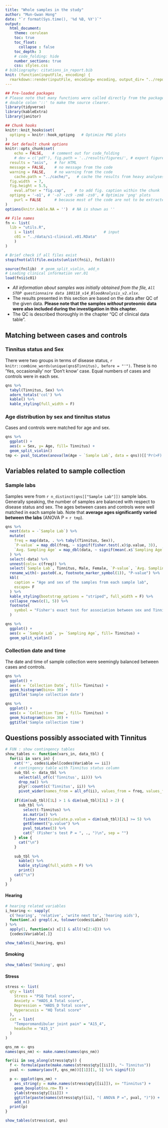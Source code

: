 ```yaml
---
title: "Whole samples in the study"
author: "Mun-Gwan Hong"
date: "`r format(Sys.time(), '%d %B, %Y')`"
output:
  html_document:
    theme: cerulean
    toc: true
    toc_float: 
      collapse : false
    toc_depth: 3
    # code_folding: hide
    number_sections: true
    css: styles.css
# bibliography: citations_in_report.bib
knit: (function(inputFile, encoding) {
  rmarkdown::render(inputFile, encoding= encoding, output_dir= "../reports") })
---
```


```r
## Pre-loaded packages
# Please note that many functions were called directly from the package using 
# double colon '::' to make the source clearer. 
library(tidyverse)
library(kableExtra)
library(janitor)

## Chunk hooks
knitr::knit_hooks$set(
  optipng = knitr::hook_optipng   # Optimize PNG plots
)
## Set default chunk options
knitr::opts_chunk$set(
	echo = FALSE,    # comment out for code_folding
	# dev = c('pdf'), fig.path = '../results/figures/', # export figures to pdf files
  results = "asis",   # for HTML
  message = FALSE,    # no message from the code
  warning = FALSE,    # no warning from the code
	cache.path = "../cache/",   # cache the results from heavy analyses
  fig.width  = 7,
  fig.height = 5.5,
	eval.after = "fig.cap",    # to add fig. caption within the chunk
  optipng = '-o1', # '-o7 -zc9 -zm8 -zs0', # Optimize 'png' plots
	purl = FALSE      # because most of the code are not to be extracted
)
options(knitr.kable.NA = '')  # NA is shown as ''
```

```r
## File names
fn <- list(
  lib = "utils.R",
	i = list(                               # input
    c01 = "../data/s1-clinical.v01.RData"	
	)
)

# Brief check if all files exist
stopifnot(all(file.exists(unlist(fn$i), fn$lib)))

source(fn$lib)  # geom_split_violin, add_n
# Loading clinical information ver.01
load(fn$i$c01)
```

* *All information about samples was initially obtained from the file, `All STOP questionnaire data 180118_v14_BloodAnalysis_v2.xlsx`*.
* The results presented in this section are based on the data after QC of the given data.
**Please note that the samples _without_ proteomic data were also included during the investigation in this chapter.**
* The QC is described thoroughly in the chapter "QC of clinical data table". 

## Matching between cases and controls

### Tinnitus status and Sex

There were two groups in terms of disease status, `r knitr::combine_words(unique(qns$Tinnitus), before = "'")`. 
These is no 'Yes, occasionally' nor 'Don't know' case. Equal numbers of cases and controls were in each sex. 

```r
qns %>% 
  tabyl(Tinnitus, Sex) %>% 
  adorn_totals('col') %>% 
  kable() %>% 
  kable_styling(full_width = F)
```

### Age distribution by sex and tinnitus status

Cases and controls were matched for age and sex. 

```r
qns %>% 
  ggplot() +
  aes(x = Sex, y= Age, fill= Tinnitus) +
  geom_split_violin()
tmp <- pval_toLatex(anova(lm(Age ~ `Sample Lab`, data = qns))[['Pr(>F)']][1])
```

## Variables related to sample collection

### Sample labs

Samples were from `r n_distinct(qns[["Sample Lab"]])` sample labs. 
Generally speaking, the number of samples are balanced with respect to disease status and sex. 
The ages between cases and controls were well matched in each sample lab.
Note that **average ages significantly varied between the labs** (ANOVA P = `r tmp`).

```r
qns %>% 
  nest(data = -`Sample Lab`) %>% 
  mutate( 
    freq = map(data, . %>% tabyl(Tinnitus, Sex)),
    `P-value` = map_dbl(freq, ~ signif(fisher.test(.x)$p.value, 3)),
    `Avg. Sampling Age` = map_dbl(data, ~ signif(mean(.x$`Sampling Age`), 3))
  ) %>% 
  select(-data) %>% 
  unnest(cols= c(freq)) %>% 
  select(`Sample Lab`, Tinnitus, Male, Female, `P-value`, `Avg. Sampling Age`) %>% 
  rename_with(~ paste0(.x, footnote_marker_symbol(1)), "P-value") %>% 
  kbl(
    caption = "Age and sex of the samples from each sample lab",
    escape= F
  ) %>% 
  kable_styling(bootstrap_options = "striped", full_width = F) %>% 
  collapse_rows(c(1, 5)) %>% 
  footnote(
    symbol = "Fisher's exact test for association between sex and Tinnitus"
  )
```

```r
qns %>% 
  ggplot() +
  aes(x = `Sample Lab`, y= `Sampling Age`, fill= Tinnitus) +
  geom_split_violin()
```

### Collection date and time

The date and time of sample collection were seemingly balanced between cases and controls.

```r
qns %>% 
  ggplot() +
  aes(x = `Collection Date`, fill= Tinnitus) +
  geom_histogram(bins= 30) +
  ggtitle('Sample collection date')

qns %>% 
  ggplot() +
  aes(x = `Collection Time`, fill= Tinnitus) +
  geom_histogram(bins= 30) +
  ggtitle('Sample collection time')
```

## Questions possibly associated with Tinnitus

```r
# FUN : show contingency tables
show_tables <- function(vars_in, data_tbl) {
  for(ii in vars_in) {
    cat('*', codes$Label[codes$Variable == ii])
    # contingency table with Tinnitus status column
    sub_tbl <- data_tbl %>% 
      select(all_of(c('Tinnitus', ii))) %>% 
      drop_na() %>% 
      plyr::count(c('Tinnitus', ii)) %>% 
      pivot_wider(names_from = all_of(ii), values_from = freq, values_fill = 0)
    
    if(dim(sub_tbl)[1L] > 1 & dim(sub_tbl)[2L] > 2) {
      sub_tbl %>% 
        select(-Tinnitus) %>% 
        as.matrix() %>% 
        fisher.test(simulate.p.value = dim(sub_tbl)[2L] >= 5) %>% 
        getElement("p.value") %>% 
        pval_toLatex(3) %>% 
        cat(" (Fisher's test P = ", ., ")\n", sep = "")
    } else {
      cat("\n")
    }
    
    sub_tbl %>% 
      kable() %>% 
      kable_styling(full_width = F) %>% 
      print()
    cat("\n")
  }
}
```

#### Hearing

```r
# hearing related variables
i_hearing <- sapply(
  c('hearing', 'relative', 'write next to', 'hearing aids'),
  function(.x) grepl(.x, tolower(codes$Label))
) %>%
  apply(1, function(x) x[1] & all(!x[2:4])) %>% 
  {codes$Variable[.]}

show_tables(i_hearing, qns)
```

#### Smoking

```r
show_tables('Smoking', qns)
```

#### Stress

```r
stress <- list(
  qty = list(
    Stress = "PSQ Total score",
    Anxiety = "HADS_A Total score",
    Depression = "HADS_D Total score",
    Hyperacusis = "HQ Total score"
  ),
  cat = list(
    "Temporomandibular joint pain" = "A15_4",
    headache = "A15_1"
  )
)

qns_nm <- qns
names(qns_nm) <- make.names(names(qns_nm))

for(ii in seq_along(stress$qty)) {
  f <- formula(paste(make.names(stress$qty[[ii]]), "~ Tinnitus"))
  pval <- summary(aov(f, qns_nm))[[1]][1, 5] %>% signif(3)

  p <- ggplot(qns_nm) +
    aes_string(y = make.names(stress$qty[[ii]]), x= "Tinnitus") +
    geom_boxplot(na.rm= T) +
    ylab(stress$qty[[ii]]) +
    ggtitle(paste(names(stress$qty)[ii], "( ANOVA P =", pval, ")")) +
    add_n()
  print(p)
}
```

```r
show_tables(stress$cat, qns)
```

